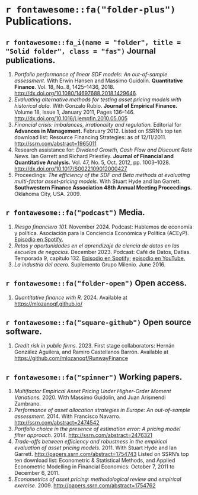 # `r fontawesome::fa("folder-plus")` Publications.

## `r fontawesome::fa_i(name = "folder", title = "Solid folder", class = "fas")` Journal publications.

1. *Portfolio performance of linear SDF models: An out-of-sample assessment.* With Erwin Hansen and Massimo Guidolin. **Quantitative Finance**.  Vol. 18, No. 8, 1425–1436, 2018. [http://dx.doi.org/10.1080/14697688.2018.1429646](http://dx.doi.org/10.1080/14697688.2018.1429646).
1. *Evaluating alternative methods for testing asset pricing models with historical data.* With Gonzalo Rubio. **Journal of Empirical Finance.**  Volume 18, Issue 1, January 2011, Pages 136–146. [http://dx.doi.org/10.1016/j.jempfin.2010.05.005](http://dx.doi.org/10.1016/j.jempfin.2010.05.005)
1. *Financial crisis: imbalances, irrationality and regulation.* Editorial for **Advances in Management.** February 2012. Listed on SSRN’s top ten download list: Resource Financing Strategies: as of 12/11/2011. [http://ssrn.com/abstract=1965011](http://ssrn.com/abstract=1965011)
1. Research assistance for: *Dividend Growth, Cash Flow and Discount Rate News.* Ian Garrett and Richard Priestley. **Journal of Financial and Quantitative Analysis.**  Vol. 47, No. 5, Oct. 2012, pp. 1003–1028. [http://dx.doi.org/10.1017/S0022109012000427](http://dx.doi.org/10.1017/S0022109012000427)
1. Proceedings: *The efficiency of the SDF and Beta methods at evaluating multi-factor asset-pricing models.* With Stuart Hyde and Ian Garrett. **Southwestern Finance Association 48th Annual Meeting Proceedings.** Oklahoma City, USA. 2009.


## `r fontawesome::fa("podcast")` Media.

1. *Riesgo financiero 101.* November 2024. Podcast: Hablemos de economía y política. Asociación para la Conciencia Económica y Política (ACEyP). [Episodio en Spotify.](https://open.spotify.com/episode/7hrOh0tvDH3lioOfXtRqsT?si=be51b90e9bfd478a)
1. *Retos y oportunidades en el aprendizaje de ciencia de datos en las escuelas de negocios.* December 2023. Podcast: Café de Datos, Datlas. Temporada 9, capítulo 132. [Episodio en Spotify](https://open.spotify.com/episode/6x8c6XIPIfIPLj1yRhi5D8?si=5s9ik8ffQcW_Sy9NVU5sxg); [episodio en YouTube.](https://youtu.be/SKG3Kr-TK-w?si=W5wg2DXluuiEspWC)
1. *La industria del acero.* Suplemento Grupo Milenio. June 2016.

\hspace{1 mm}

## `r fontawesome::fa("folder-open")` Open access.

1. *Quantitative finance with R.* 2024. Available at [https://mlozanoqf.github.io/](https://mlozanoqf.github.io/)

\hspace{1 mm}

## `r fontawesome::fa("square-github")` Open source software.

1. *Credit risk in public firms.* 2023. First stage collaborators: Hernán González Aguilera, and Ramiro Castellanos Barrón. Available at [https://github.com/mlozanoqf/RunwayFinance](https://github.com/mlozanoqf/RunwayFinance)

\hspace{1 mm}

## `r fontawesome::fa("spinner")` Working papers.

1. *Multifactor Empirical Asset Pricing Under Higher-Order Moment Variations.* 2020. With Massimo Guidolin, and Juan Arismendi Zambrano.
1. *Performance of asset allocation strategies in Europe: An out-of-sample assessment.* 2014. With Francisco Navarro. [http://ssrn.com/abstract=2474542](http://ssrn.com/abstract=2474542)
1. *Portfolio choice in the presence of estimation error: A pricing model filter approach.* 2014. [http://ssrn.com/abstract=2476321](http://ssrn.com/abstract=2476321)
1. *Trade-offs between efficiency and robustness in the empirical evaluation of asset pricing models.* 2011. With Stuart Hyde and Ian Garrett. [http://papers.ssrn.com/abstract=1754743](http://papers.ssrn.com/abstract=1754743) Listed on SSRN’s top ten download list: Econometric & Statistical Methods, and Applied Econometric Modelling in Financial Economics: October 7, 2011 to December 6, 2011.
1. *Econometrics of asset pricing: methodological review and empirical exercise.* 2009. [http://papers.ssrn.com/abstract=1754762](http://papers.ssrn.com/abstract=1754762)
